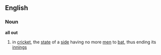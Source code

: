 ==English==
===Noun===
'''all out'''
# in [[cricket]], the [[state]] of a [[side]] having no more [[men]] to [[bat]], thus ending its [[innings]]